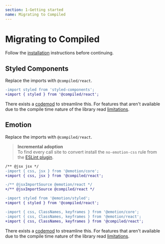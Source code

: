 ```yaml
---
section: 1-Getting started
name: Migrating to Compiled
---
```


# Migrating to Compiled

Follow the [installation](/installation) instructions before continuing.

## Styled Components

Replace the imports with `@compiled/react`.

```diff
-import styled from 'styled-components';
+import { styled } from '@compiled/react';
```

There exists a [codemod](/pkg-codemods#styled-components-to-compiled) to streamline this.
For features that aren't available due to the compile time nature of the library read [limitations](/limitations).

## Emotion

Replace the imports with `@compiled/react`.

> **Incremental adoption**<br />
> To find every call site to convert install the `no-emotion-css` rule from the [ESLint plugin](/pkg-eslint-plugin).

```diff
/** @jsx jsx */
-import { css, jsx } from '@emotion/core';
+import { css, jsx } from '@compiled/react';
```

```diff
-/** @jsxImportSource @emotion/react */
+/** @jsxImportSource @compiled/react */
```

```diff
-import styled from '@emotion/styled';
+import { styled } from '@compiled/react';
```

```diff
-import { css, ClassNames, keyframes } from '@emotion/core';
-import { css, ClassNames, keyframes } from '@emotion/react';
+import { css, ClassNames, keyframes } from '@compiled/react';
```

There exists a [codemod](/pkg-codemods#emotion-to-compiled) to streamline this.
For features that aren't available due to the compile time nature of the library read [limitations](/limitations).

